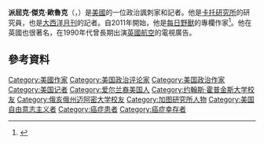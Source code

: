 {{expand|time=2016-11-14T07:49:12+00:00}}
{{Infobox person
|name        = P·J·歐魯克<br>P. J. O'Rourke
|image       = PJ O'Rourke 1.jpg
|caption     = 攝於2007年
|birth_date  = {{birth date|1947|11|14}}
|birth_place = {{USA}}[[俄亥俄州|俄亥俄州]][[托萊多_(俄亥俄州)|托萊多]]
|death_date  = {{death date and age|2022|2|15|1947|11|14}}
|death_place = {{USA}}[[新罕布夏州|新罕布夏州]]{{le|沙龍 (新罕布夏州)|Sharon, New Hampshire|沙龍}}
|education   = [[邁阿密大學|邁阿密大學]]<br />[[約翰·霍普金斯大學|約翰·霍普金斯大學]]
|occupation  = 政治諷刺家、記者、作家
|spouse      = {{unbulleted list | {{marriage|Amy Lumet|1990|1993|end=divorced}} | {{marriage|Tina Mallon|1995<!--Per template guidelines: "If the marriage ended because of the death of the article's subject, do not provide a reason"-->}}}}
|children    = 3名
|website     = http://www.pjorourke.com
}}
'''派屈克·傑克·歐魯克'''（{{lang-en|'''Patrick Jake O'Rourke'''}}，{{bd|1947年|11月14日|2022年|2月15日}}）是[[美國|美國]]的一位政治諷刺家和記者。他是[[卡托研究所|卡托研究所]]的研究員，也是[[大西洋月刊|大西洋月刊]]的記者。自2011年開始，他是[[每日野獸|每日野獸]]的專欄作家<ref>{{cite web|url=http://www.thedailybeast.com/contributors.html|title=P. J. O’Rourke|publisher=The Daily Beast|access-date=2016-11-14|archive-url=https://web.archive.org/web/20170504231516/http://www.thedailybeast.com/contributors.html|archive-date=2017-05-04|dead-url=yes}}</ref>。他在英國也很著名，在1990年代曾長期出演[[英國航空|英國航空]]的電視廣告。

==參考資料==
{{reflist}}

{{Authority control}}

{{DEFAULTSORT:Orourke, P. J.}}
[[Category:美國作家|Category:美國作家]]
[[Category:美国政治评论家|Category:美国政治评论家]]
[[Category:美国政治作家|Category:美国政治作家]]
[[Category:美国记者|Category:美国记者]]
[[Category:爱尔兰裔美国人|Category:爱尔兰裔美国人]]
[[Category:约翰斯·霍普金斯大学校友|Category:约翰斯·霍普金斯大学校友]]
[[Category:俄亥俄州迈阿密大学校友|Category:俄亥俄州迈阿密大学校友]]
[[Category:加图研究所人物|Category:加图研究所人物]]
[[Category:美国自由意志主义者|Category:美国自由意志主义者]]
[[Category:癌症患者|Category:癌症患者]]
[[Category:癌症幸存者|Category:癌症幸存者]]